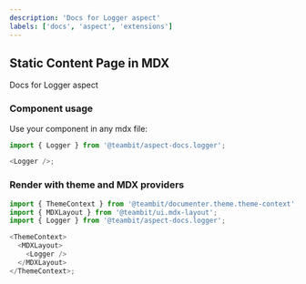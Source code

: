 ```yaml
---
description: 'Docs for Logger aspect'
labels: ['docs', 'aspect', 'extensions']
---
```



## Static Content Page in MDX

Docs for Logger aspect

### Component usage

Use your component in any mdx file:

```js
import { Logger } from '@teambit/aspect-docs.logger';

<Logger />;
```

### Render with theme and MDX providers

```js
import { ThemeContext } from '@teambit/documenter.theme.theme-context';
import { MDXLayout } from '@teambit/ui.mdx-layout';
import { Logger } from '@teambit/aspect-docs.logger';

<ThemeContext>
  <MDXLayout>
    <Logger />
  </MDXLayout>
</ThemeContext>;
```
